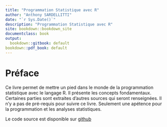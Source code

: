 ```yaml
---
title: "Programmation Statistique avec R"
author: "Anthony SARDELLITTI"
date: "`r Sys.Date()`"
description: "Programmation Statistique avec R"
site: bookdown::bookdown_site
documentclass: book
output:
  bookdown::gitbook: default
bookdown::pdf_book: default
---
```


# Préface

Ce livre permet de mettre un pied dans le monde de la programmation statistique avec le langage R. Il présente les concepts fondamentaux. Certaines parties sont extraites d'autres sources qui seront renseignées. Il n'y a pas de pré-requis pour suivre ce livre. Seulement une apétence pour la programmation et les analyses statistiques.

Le code source est disponible sur [ github](https://github.com/AnthonySardellitti/Programmation_Statistique_R)